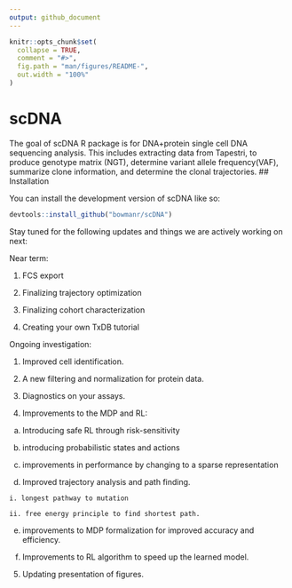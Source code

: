 ```yaml
---
output: github_document
---
```


<!-- README.md is generated from README.Rmd. Please edit that file -->

```r
knitr::opts_chunk$set(
  collapse = TRUE,
  comment = "#>",
  fig.path = "man/figures/README-",
  out.width = "100%"
)
```

# scDNA

<!-- badges: start -->
<!-- badges: end -->

The goal of scDNA R package is for DNA+protein single cell DNA sequencing analysis. This includes extracting data from Tapestri, to produce genotype matrix (NGT), determine variant allele frequency(VAF), summarize clone information, and determine the clonal trajectories.
## Installation

You can install the development version of scDNA like so:

```r
devtools::install_github("bowmanr/scDNA")
```



Stay tuned for the following updates and things we are actively working on next:

Near term:

1. FCS export

2. Finalizing trajectory optimization

3. Finalizing cohort characterization

4. Creating your own TxDB tutorial

Ongoing investigation:

1. Improved cell identification.

2. A new filtering and normalization for protein data.

3. Diagnostics on your assays.

4. Improvements to the MDP and RL:

  a. Introducing safe RL through risk-sensitivity 
  
  b. introducing probabilistic states and actions
  
  c. improvements in performance by changing to a sparse representation
  
  d. Improved trajectory analysis and path finding.
  
    i. longest pathway to mutation
    
    ii. free energy principle to find shortest path.
    
  e. improvements to MDP formalization for improved accuracy and efficiency.
  
  f. Improvements to RL algorithm to speed up the learned model.
  
5. Updating presentation of figures.
